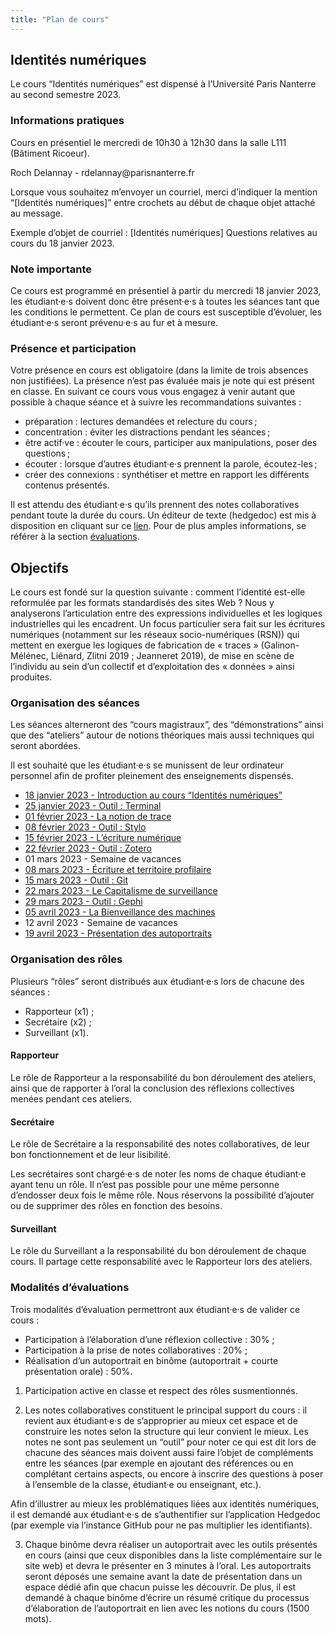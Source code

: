 ```yaml
---
title: "Plan de cours"
---
```


## Identités numériques

Le cours "Identités numériques" est dispensé à l'Université Paris Nanterre au second semestre 2023.

### Informations pratiques

Cours en présentiel le mercredi de 10h30 à 12h30 dans la salle L111 (Bâtiment Ricoeur).  

Roch Delannay - rdelannay@parisnanterre.fr

::: {.callout-note}

Lorsque vous souhaitez m'envoyer un courriel, merci d'indiquer la mention "\[Identités numériques\]" entre crochets au début de chaque objet attaché au message. 

Exemple d'objet de courriel : \[Identités numériques\] Questions relatives au cours du 18 janvier 2023.

:::

### Note importante

Ce cours est programmé en présentiel à partir du mercredi 18 janvier 2023, les étudiant·e·s doivent donc être présent·e·s à toutes les séances tant que les conditions le permettent. Ce plan de cours est susceptible d’évoluer, les étudiant·e·s seront prévenu·e·s au fur et à mesure.

### Présence et participation 

Votre présence en cours est obligatoire (dans la limite de trois absences non justifiées). La présence n’est pas évaluée mais je note qui est présent en classe. En suivant ce cours vous vous engagez à venir autant que possible à chaque séance et à suivre les recommandations suivantes :

- préparation : lectures demandées et relecture du cours ;
- concentration : éviter les distractions pendant les séances ;
- être actif·ve : écouter le cours, participer aux manipulations, poser des questions ;
- écouter : lorsque d’autres étudiant·e·s prennent la parole, écoutez-les ;
- créer des connexions : synthétiser et mettre en rapport les différents contenus présentés.

::: {.callout-note}

Il est attendu des étudiant·e·s qu'ils prennent des notes collaboratives pendant toute la durée du cours. Un éditeur de texte (hedgedoc) est mis à disposition en cliquant sur ce [lien](https://demo.hedgedoc.org/1WdF94ubQcOV1_EoR1eT9Q#).
Pour de plus amples informations, se référer à la section [évaluations](#modalités-dévaluations).

:::

## Objectifs

Le cours est fondé sur la question suivante : comment l’identité est-elle reformulée par les formats
standardisés des sites Web ?
Nous y analyserons l’articulation entre des expressions individuelles et les logiques industrielles qui les
encadrent. Un focus particulier sera fait sur les écritures numériques (notamment sur les réseaux socio-numériques (RSN)) qui mettent en exergue les logiques de fabrication de « traces » (Galinon-Mélénec, Liénard, Zlitni 2019 ; Jeanneret 2019), de mise en scène de l’individu au sein d’un collectif et d’exploitation des « données » ainsi produites.


### Organisation des séances

Les séances alterneront des "cours magistraux", des "démonstrations" ainsi que des "ateliers" autour de notions théoriques mais aussi techniques qui seront abordées. 

Il est souhaité que les étudiant·e·s se munissent de leur ordinateur personnel afin de profiter pleinement des enseignements dispensés.

- [18 janvier 2023 - Introduction au cours "Identités numériques"](180123.qmd)
- [25 janvier 2023 - Outil : Terminal](250123.qmd)
- [01 février 2023 - La notion de trace](010223.qmd)
- [08 février 2023 - Outil : Stylo](080223.qmd)
- [15 février 2023 - L'écriture numérique](150223.qmd)
- [22 février 2023 - Outil : Zotero](220223.qmd)
- 01 mars 2023 - Semaine de vacances
- [08 mars 2023 - Écriture et territoire profilaire](080323.qmd)
- [15 mars 2023 - Outil : Git](150323.qmd)
- [22 mars 2023 - Le Capitalisme de surveillance](220323.qmd)
- [29 mars 2023 - Outil : Gephi](290323.qmd)
- [05 avril 2023 - La Bienveillance des machines](050423.qmd)
- 12 avril 2023 - Semaine de vacances
- [19 avril 2023 - Présentation des autoportraits](190423.qmd)

### Organisation des rôles

Plusieurs "rôles" seront distribués aux étudiant·e·s lors de chacune des séances : 

- Rapporteur (x1) ;
- Secrétaire (x2) ;
- Surveillant (x1).

::: {.callout-tip collapse="true"}

#### Rapporteur

Le rôle de Rapporteur a la responsabilité du bon déroulement des ateliers, ainsi que de rapporter à l'oral la conclusion des réflexions collectives menées pendant ces ateliers.

:::

::: {.callout-tip collapse="true"}

#### Secrétaire

Le rôle de Secrétaire a la responsabilité des notes collaboratives, de leur bon fonctionnement et de leur lisibilité.

Les secrétaires sont chargé·e·s de noter les noms de chaque étudiant·e ayant tenu un rôle. Il n'est pas possible pour une même personne d'endosser deux fois le même rôle. 
Nous réservons la possibilité d'ajouter ou de supprimer des rôles en fonction des besoins.

:::

::: {.callout-tip collapse="true"}

#### Surveillant

Le rôle du Surveillant a la responsabilité du bon déroulement de chaque cours. Il partage cette responsabilité avec le Rapporteur lors des ateliers.

:::

### Modalités d'évaluations

Trois modalités d'évaluation permettront aux étudiant·e·s de valider ce cours : 

- Participation à l'élaboration d'une réflexion collective : 30% ;
- Participation à la prise de notes collaboratives : 20% ;
- Réalisation d'un autoportrait en binôme (autoportrait + courte présentation orale) : 50%.

1. Participation active en classe et respect des rôles susmentionnés.

2. Les notes collaboratives constituent le principal support du cours : il revient aux étudiant·e·s de s'approprier au mieux cet espace et de construire les notes selon la structure qui leur convient le mieux. Les notes ne sont pas seulement un "outil" pour noter ce qui est dit lors de chacune des séances mais doivent aussi faire l'objet de compléments entre les séances (par exemple en ajoutant des références ou en complétant certains aspects, ou encore à inscrire des questions à poser à l'ensemble de la classe, étudiant·e ou enseignant, etc.).

::: {.callout-important collapse="true"}

Afin d'illustrer au mieux les problématiques liées aux identités numériques, il est demandé aux étudiant·e·s de s'authentifier sur l'application Hedgedoc (par exemple via l'instance GitHub pour ne pas multiplier les identifiants).

:::

3. Chaque binôme devra réaliser un autoportrait avec les outils présentés en cours (ainsi que ceux disponibles dans la liste complémentaire sur le site web) et devra le présenter en 3 minutes à l'oral. Les autoportraits seront déposés une semaine avant la date de présentation dans un espace dédié afin que chacun puisse les découvrir. De plus, il est demandé à chaque binôme d'écrire un résumé critique du processus d'élaboration de l'autoportrait en lien avec les notions du cours (1500 mots).